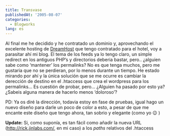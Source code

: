 ```yaml
---
title: Transvase
publishedAt: '2005-08-07'
categories:
  - Blogworks
lang: es
---
```


Al final me he decidido y he contratado un dominio y, aprovechando el excelente hosting de [DreamHost](http://www.dreamhost.com/r.cgi?rickgc) que tengo contratado para el hotel, voy a parasitar ahí mi blog. El tema de los feeds ya lo tengo claro, un simple redirect en los antiguos PHP’s y directorios deberia bastar, pero.. ¿alguien sabe como ‘mantener’ los permalinks? No es que tenga muchos, pero me gustaria que no se perdieran, por lo menos durante un tiempo. He estado mirando por ahí y la única solución que se me ocurre es cambiar la derección de destino en el .htaccess que crea el wordpress para los permalinks… Es cuestión de probar, pero… ¿Alguien ha pasado por esto ya? ¿Sabeis alguna manera de hacerlo menos ‘doloroso’?

PD: Ya os diré la dirección, todavia estoy en fase de pruebas, igual hago un nuevo diseño para darle un poco de color a esto, a pesar de que me encante este diseño que tengo ahora, tan sobrio y elegante (como yo 😉 )

**Update:** Si, como suponía, es tan fácil como añadir la nueva URL (http://rick.jinlabs.com/, en mi caso) a los _paths_ relativos del .htaccess
